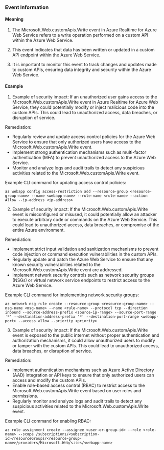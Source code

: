 
### Event Information

#### Meaning

1. The Microsoft.Web.customApis.Write event in Azure Realtime for Azure Web Service refers to a write operation performed on a custom API within the Azure Web Service.

2. This event indicates that data has been written or updated in a custom API endpoint within the Azure Web Service.

3. It is important to monitor this event to track changes and updates made to custom APIs, ensuring data integrity and security within the Azure Web Service.

#### Example

1. Example of security impact: If an unauthorized user gains access to the Microsoft.Web.customApis.Write event in Azure Realtime for Azure Web Service, they could potentially modify or inject malicious code into the custom APIs. This could lead to unauthorized access, data breaches, or disruption of service.

Remediation:
- Regularly review and update access control policies for the Azure Web Service to ensure that only authorized users have access to the Microsoft.Web.customApis.Write event.
- Implement strong authentication mechanisms such as multi-factor authentication (MFA) to prevent unauthorized access to the Azure Web Service.
- Monitor and analyze logs and audit trails to detect any suspicious activities related to the Microsoft.Web.customApis.Write event.

Example CLI command for updating access control policies:
```
az webapp config access-restriction add --resource-group <resource-group-name> --name <webapp-name> --rule-name <rule-name> --action Allow --ip-address <ip-address>
```

2. Example of security impact: If the Microsoft.Web.customApis.Write event is misconfigured or misused, it could potentially allow an attacker to execute arbitrary code or commands on the Azure Web Service. This could lead to unauthorized access, data breaches, or compromise of the entire Azure environment.

Remediation:
- Implement strict input validation and sanitization mechanisms to prevent code injection or command execution vulnerabilities in the custom APIs.
- Regularly update and patch the Azure Web Service to ensure that any known security vulnerabilities related to the Microsoft.Web.customApis.Write event are addressed.
- Implement network security controls such as network security groups (NSGs) or virtual network service endpoints to restrict access to the Azure Web Service.

Example CLI command for implementing network security groups:
```
az network nsg rule create --resource-group <resource-group-name> --nsg-name <nsg-name> --name <rule-name> --protocol tcp --direction inbound --source-address-prefix <source-ip-range> --source-port-range '*' --destination-address-prefix '*' --destination-port-range <webapp-port> --access allow --priority <priority>
```

3. Example of security impact: If the Microsoft.Web.customApis.Write event is exposed to the public internet without proper authentication and authorization mechanisms, it could allow unauthorized users to modify or tamper with the custom APIs. This could lead to unauthorized access, data breaches, or disruption of service.

Remediation:
- Implement authentication mechanisms such as Azure Active Directory (AAD) integration or API keys to ensure that only authorized users can access and modify the custom APIs.
- Enable role-based access control (RBAC) to restrict access to the Microsoft.Web.customApis.Write event based on user roles and permissions.
- Regularly monitor and analyze logs and audit trails to detect any suspicious activities related to the Microsoft.Web.customApis.Write event.

Example CLI command for enabling RBAC:
```
az role assignment create --assignee <user-or-group-id> --role <role-name> --scope /subscriptions/<subscription-id>/resourceGroups/<resource-group-name>/providers/Microsoft.Web/sites/<webapp-name>
```

